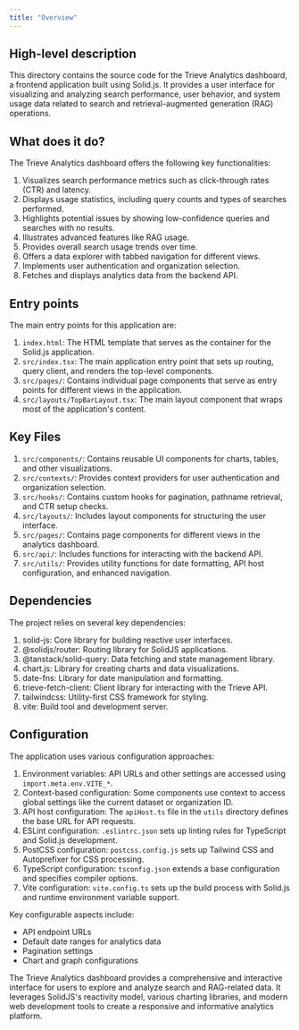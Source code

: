 ```yaml
---
title: "Overview"
---
```


## High-level description
This directory contains the source code for the Trieve Analytics dashboard, a frontend application built using Solid.js. It provides a user interface for visualizing and analyzing search performance, user behavior, and system usage data related to search and retrieval-augmented generation (RAG) operations.

## What does it do?
The Trieve Analytics dashboard offers the following key functionalities:

1. Visualizes search performance metrics such as click-through rates (CTR) and latency.
2. Displays usage statistics, including query counts and types of searches performed.
3. Highlights potential issues by showing low-confidence queries and searches with no results.
4. Illustrates advanced features like RAG usage.
5. Provides overall search usage trends over time.
6. Offers a data explorer with tabbed navigation for different views.
7. Implements user authentication and organization selection.
8. Fetches and displays analytics data from the backend API.

## Entry points
The main entry points for this application are:

1. `index.html`: The HTML template that serves as the container for the Solid.js application.
2. `src/index.tsx`: The main application entry point that sets up routing, query client, and renders the top-level components.
3. `src/pages/`: Contains individual page components that serve as entry points for different views in the application.
4. `src/layouts/TopBarLayout.tsx`: The main layout component that wraps most of the application's content.

## Key Files
1. `src/components/`: Contains reusable UI components for charts, tables, and other visualizations.
2. `src/contexts/`: Provides context providers for user authentication and organization selection.
3. `src/hooks/`: Contains custom hooks for pagination, pathname retrieval, and CTR setup checks.
4. `src/layouts/`: Includes layout components for structuring the user interface.
5. `src/pages/`: Contains page components for different views in the analytics dashboard.
6. `src/api/`: Includes functions for interacting with the backend API.
7. `src/utils/`: Provides utility functions for date formatting, API host configuration, and enhanced navigation.

## Dependencies
The project relies on several key dependencies:

1. solid-js: Core library for building reactive user interfaces.
2. @solidjs/router: Routing library for SolidJS applications.
3. @tanstack/solid-query: Data fetching and state management library.
4. chart.js: Library for creating charts and data visualizations.
5. date-fns: Library for date manipulation and formatting.
6. trieve-fetch-client: Client library for interacting with the Trieve API.
7. tailwindcss: Utility-first CSS framework for styling.
8. vite: Build tool and development server.

## Configuration
The application uses various configuration approaches:

1. Environment variables: API URLs and other settings are accessed using `import.meta.env.VITE_*`.
2. Context-based configuration: Some components use context to access global settings like the current dataset or organization ID.
3. API host configuration: The `apiHost.ts` file in the `utils` directory defines the base URL for API requests.
4. ESLint configuration: `.eslintrc.json` sets up linting rules for TypeScript and Solid.js development.
5. PostCSS configuration: `postcss.config.js` sets up Tailwind CSS and Autoprefixer for CSS processing.
6. TypeScript configuration: `tsconfig.json` extends a base configuration and specifies compiler options.
7. Vite configuration: `vite.config.ts` sets up the build process with Solid.js and runtime environment variable support.

Key configurable aspects include:
- API endpoint URLs
- Default date ranges for analytics data
- Pagination settings
- Chart and graph configurations

The Trieve Analytics dashboard provides a comprehensive and interactive interface for users to explore and analyze search and RAG-related data. It leverages SolidJS's reactivity model, various charting libraries, and modern web development tools to create a responsive and informative analytics platform.